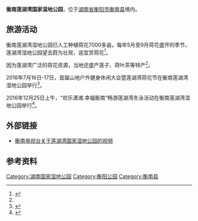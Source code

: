 '''衡南莲湖湾国家湿地公园'''，位于[[湖南省|湖南省]][[衡阳市|衡阳市]][[衡南县|衡南县]]境内。

== 旅游活动 ==
衡南莲湖湾湿地公园已人工种植荷花7000多亩。每年5月至9月荷花盛开的季节，莲湖湾湿地公园望去蔚为壮观，适宜赏荷花<ref name=":0">{{Cite news|url=http://hunan.voc.com.cn/article/201610/201610280904417102.html|title=衡南县莲湖湾：努力打造国家级湿地公园的典范|last=蒋|first=星|date=2016年10月28日|work=华声在线|accessdate=}}{{Dead link|date=2020年1月 |bot=InternetArchiveBot |fix-attempted=yes }}</ref>。

因为莲湖湾广泛的荷花资源，当地还盛产莲子、荷叶茶等特产<ref name=":0" />。

2016年7月16日-17日，首届山地户外健身休闲大会暨莲湖湾荷花节在衡南莲湖湾湿地公园举行<ref>{{Cite news|url=http://mt.sohu.com/20160717/n459645343.shtml|title=湖南衡南:相约衡南莲湖湾 共赏水乡荷花香|last=|first=|date=2016年7月17日|work=搜狐公众平台|accessdate=}}</ref>。

2016年12月25日上午，“欢乐潇湘.幸福衡南”畅游莲湖湾冬泳活动在衡南莲湖湾湿地公园举行<ref>{{Cite news|url=http://www.tvhengnan.com/shishixinwen/chencangkuaibao/2016-12-27/5099.html|title=150余名冬泳勇士畅游莲湖湾|last=|first=|date=2016年12月26日|work=衡南广电网|accessdate=}}{{Dead link|date=2018年7月 |bot=InternetArchiveBot |fix-attempted=yes }}</ref>。

== 外部链接 ==
* [http://tvhengnan.com/shishixinwen/chencangkuaibao/2016-04-23/4080.html 衡南电视台关于莲湖湾国家湿地公园的视频]{{Dead link|date=2018年7月 |bot=InternetArchiveBot |fix-attempted=yes }}

== 参考资料 ==
{{Reflist|2}}
{{衡阳公园}}
[[Category:湖南国家湿地公园|Category:湖南国家湿地公园]]
[[Category:衡阳公园|Category:衡阳公园]]
[[Category:衡南县|Category:衡南县]]